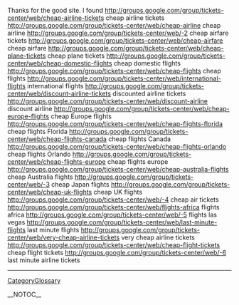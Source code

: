 Thanks for the good site. I found  http://groups.google.com/group/tickets-center/web/cheap-airline-tickets cheap airline tickets
http://groups.google.com/group/tickets-center/web/cheap-airline cheap airline
http://groups.google.com/group/tickets-center/web/-2 cheap airfare tickets
http://groups.google.com/group/tickets-center/web/cheap-airfare cheap airfare
http://groups.google.com/group/tickets-center/web/cheap-plane-tickets cheap plane tickets
http://groups.google.com/group/tickets-center/web/cheap-domestic-flights cheap domestic flights
http://groups.google.com/group/tickets-center/web/cheap-flights cheap flights
http://groups.google.com/group/tickets-center/web/international-flights international flights
http://groups.google.com/group/tickets-center/web/discount-airline-tickets discounted airline tickets
http://groups.google.com/group/tickets-center/web/discount-airline discount airline
http://groups.google.com/group/tickets-center/web/cheap-europe-flights cheap Europe flights
http://groups.google.com/group/tickets-center/web/cheap-flights-florida cheap flights Florida
http://groups.google.com/group/tickets-center/web/cheap-flights-canada cheap flights Canada
http://groups.google.com/group/tickets-center/web/cheap-flights-orlando cheap flights Orlando
http://groups.google.com/group/tickets-center/web/cheap-flights-europe cheap flights europe
http://groups.google.com/group/tickets-center/web/cheap-australia-flights cheap Australia flights
http://groups.google.com/group/tickets-center/web/-3 cheap Japan flights
http://groups.google.com/group/tickets-center/web/cheap-uk-flights cheap UK flights
http://groups.google.com/group/tickets-center/web/-4 cheap air tickets
http://groups.google.com/group/tickets-center/web/flights-africa flights africa
http://groups.google.com/group/tickets-center/web/-5 flights las vegas
http://groups.google.com/group/tickets-center/web/last-minute-flights last minute flights
http://groups.google.com/group/tickets-center/web/very-cheap-airline-tickets very cheap airline tickets
http://groups.google.com/group/tickets-center/web/cheap-flight-tickets cheap flight tickets
http://groups.google.com/group/tickets-center/web/-6 last minute airline tickets
----
[[CategoryGlossary]]

__NOTOC__